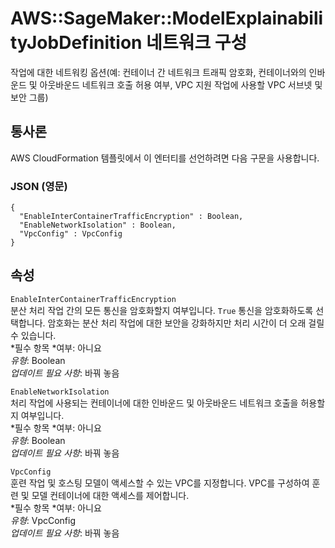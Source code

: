 # AWS::SageMaker::ModelExplainabilityJobDefinition 네트워크 구성

작업에 대한 네트워킹 옵션(예: 컨테이너 간 네트워크 트래픽 암호화, 컨테이너와의 인바운드 및 아웃바운드 네트워크 호출 허용 여부, VPC 지원 작업에 사용할 VPC 서브넷 및 보안 그룹)

## 통사론

AWS CloudFormation 템플릿에서 이 엔터티를 선언하려면 다음 구문을 사용합니다.

### JSON (영문)

```
{
  "EnableInterContainerTrafficEncryption" : Boolean,
  "EnableNetworkIsolation" : Boolean,
  "VpcConfig" : VpcConfig
}
```

## 속성

`EnableInterContainerTrafficEncryption`  
분산 처리 작업 간의 모든 통신을 암호화할지 여부입니다. `True` 통신을 암호화하도록 선택합니다. 암호화는 분산 처리 작업에 대한 보안을 강화하지만 처리 시간이 더 오래 걸릴 수 있습니다.  
*필수 항목 *여부: 아니요  
_유형_: Boolean  
_업데이트 필요 사항_: 바꿔 놓음

`EnableNetworkIsolation`  
처리 작업에 사용되는 컨테이너에 대한 인바운드 및 아웃바운드 네트워크 호출을 허용할지 여부입니다.  
*필수 항목 *여부: 아니요  
_유형_: Boolean  
_업데이트 필요 사항_: 바꿔 놓음

`VpcConfig`  
훈련 작업 및 호스팅 모델이 액세스할 수 있는 VPC를 지정합니다. VPC를 구성하여 훈련 및 모델 컨테이너에 대한 액세스를 제어합니다.  
*필수 항목 *여부: 아니요  
_유형_: VpcConfig  
_업데이트 필요 사항_: 바꿔 놓음

